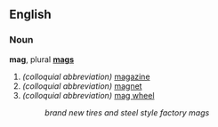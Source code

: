 ==English==
===Noun===
'''mag''', plural '''[[mags]]'''

# ''(colloquial abbreviation)'' [[magazine]]
# ''(colloquial abbreviation)'' [[magnet]]
# ''(colloquial abbreviation)'' [[mag wheel]]<!-- itself an abbrevation for "magnesium wheel" though I've never heard that! -->
#:''brand new tires and steel style factory mags''
